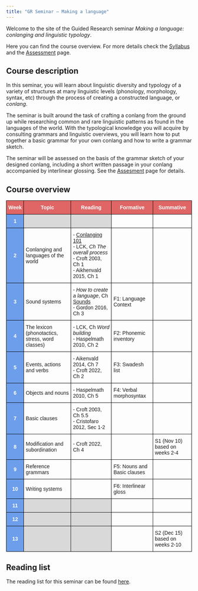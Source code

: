 ```yaml
---
title: "GR Seminar — Making a language"
---
```


Welcome to the site of the Guided Research seminar *Making a language: conlanging and linguistic typology*.

Here you can find the course overview. For more details check the [Syllabus](syllabus.html) and the [Assessment](assessment.html) page.

## Course description

In this seminar, you will learn about linguistic diversity and typology of a variety of structures at many linguistic levels (phonology, morphology, syntax, etc) through the process of creating a constructed language, or *conlang*.

The seminar is built around the task of crafting a conlang from the ground up while researching common and rare linguistic patterns as found in the languages of the world. With the typological knowledge you will acquire by consulting grammars and linguistic overviews, you will learn how to put together a basic grammar for your own conlang and how to write a grammar sketch.

The seminar will be assessed on the basis of the grammar sketch of your designed conlang, including a short written passage in your conlang accompanied by interlinear glossing. See the [Assesment](assessment.html) page for details.

## Course overview

```{=html}
<table style="border-collapse:collapse;border-spacing:0" class="tg"><thead><tr><th style="background-color:#E06666;border-color:black;border-style:solid;border-width:1px;color:#FFF;font-family:Arial, sans-serif;font-size:14px;font-weight:bold;overflow:hidden;padding:10px 5px;text-align:center;vertical-align:middle;word-break:normal"><span style="font-weight:bold;color:#FFF;background-color:#E06666">Week</span></th><th style="background-color:#E06666;border-color:black;border-style:solid;border-width:1px;color:#FFF;font-family:Arial, sans-serif;font-size:14px;font-weight:bold;overflow:hidden;padding:10px 5px;text-align:center;vertical-align:middle;word-break:normal"><span style="font-weight:bold;color:#FFF;background-color:#E06666">Topic</span></th><th style="background-color:#E06666;border-color:black;border-style:solid;border-width:1px;color:#FFF;font-family:Arial, sans-serif;font-size:14px;font-weight:bold;overflow:hidden;padding:10px 5px;text-align:center;vertical-align:middle;word-break:normal"><span style="font-weight:bold;color:#FFF;background-color:#E06666">Reading</span></th><th style="background-color:#E06666;border-color:black;border-style:solid;border-width:1px;color:#FFF;font-family:Arial, sans-serif;font-size:14px;font-weight:bold;overflow:hidden;padding:10px 5px;text-align:center;vertical-align:middle;word-break:normal"><span style="font-weight:bold;color:#FFF;background-color:#E06666">Formative</span></th><th style="background-color:#E06666;border-color:black;border-style:solid;border-width:1px;color:#FFF;font-family:Arial, sans-serif;font-size:14px;font-weight:bold;overflow:hidden;padding:10px 5px;text-align:center;vertical-align:middle;word-break:normal"><span style="font-weight:bold;color:#FFF;background-color:#E06666">Summative</span></th></tr></thead><tbody><tr><td style="background-color:#6D9EEB;border-color:black;border-style:solid;border-width:1px;color:#FFF;font-family:Arial, sans-serif;font-size:14px;font-weight:bold;overflow:hidden;padding:10px 5px;text-align:center;vertical-align:middle;word-break:normal"><span style="font-weight:bold;color:#FFF;background-color:#6D9EEB">1</span></td><td style="background-color:#D9D9D9;border-color:black;border-style:solid;border-width:1px;font-family:Arial, sans-serif;font-size:14px;overflow:hidden;padding:10px 5px;text-align:left;vertical-align:bottom;word-break:normal"></td><td style="background-color:#D9D9D9;border-color:black;border-style:solid;border-width:1px;font-family:Arial, sans-serif;font-size:14px;overflow:hidden;padding:10px 5px;text-align:left;vertical-align:middle;word-break:normal"></td><td style="border-color:black;border-style:solid;border-width:1px;font-family:Arial, sans-serif;font-size:14px;overflow:hidden;padding:10px 5px;text-align:left;vertical-align:middle;word-break:normal"></td><td style="border-color:black;border-style:solid;border-width:1px;font-family:Arial, sans-serif;font-size:14px;overflow:hidden;padding:10px 5px;text-align:left;vertical-align:middle;word-break:normal"></td></tr><tr><td style="background-color:#6D9EEB;border-color:black;border-style:solid;border-width:1px;color:#FFF;font-family:Arial, sans-serif;font-size:14px;font-weight:bold;overflow:hidden;padding:10px 5px;text-align:center;vertical-align:middle;word-break:normal"><span style="font-weight:bold;color:#FFF;background-color:#6D9EEB">2</span></td><td style="border-color:black;border-style:solid;border-width:1px;font-family:Arial, sans-serif;font-size:14px;overflow:hidden;padding:10px 5px;text-align:left;vertical-align:middle;word-break:normal"><span style="font-weight:normal">Conlanging and languages of the world</span></td><td style="border-color:black;border-style:solid;border-width:1px;font-family:Arial, sans-serif;font-size:14px;overflow:hidden;padding:10px 5px;text-align:left;vertical-align:top;word-break:normal"><span style="font-weight:normal;font-style:normal">-</span> <a href="https://conlang.org/26c3.pdf">Conlanging 101</a> <span style="font-weight:normal;font-style:italic"><br>-</span> <span style="font-weight:normal;font-style:normal">LCK,</span> <span style="font-weight:normal;font-style:italic">Ch The overall process</span><br><span style="font-weight:normal;font-style:normal">- Croft 2003, Ch 1</span><br><span style="font-weight:normal;font-style:normal">- Aikhenvald 2015, Ch 1</span></td><td style="border-color:black;border-style:solid;border-width:1px;font-family:Arial, sans-serif;font-size:14px;overflow:hidden;padding:10px 5px;text-align:left;vertical-align:middle;word-break:normal"></td><td style="border-color:black;border-style:solid;border-width:1px;font-family:Arial, sans-serif;font-size:14px;overflow:hidden;padding:10px 5px;text-align:left;vertical-align:middle;word-break:normal"></td></tr><tr><td style="background-color:#6D9EEB;border-color:black;border-style:solid;border-width:1px;color:#FFF;font-family:Arial, sans-serif;font-size:14px;font-weight:bold;overflow:hidden;padding:10px 5px;text-align:center;vertical-align:middle;word-break:normal"><span style="font-weight:bold;color:#FFF;background-color:#6D9EEB">3</span></td><td style="border-color:black;border-style:solid;border-width:1px;font-family:Arial, sans-serif;font-size:14px;overflow:hidden;padding:10px 5px;text-align:left;vertical-align:middle;word-break:normal"><span style="font-weight:normal">Sound systems</span></td><td style="border-color:black;border-style:solid;border-width:1px;font-family:Arial, sans-serif;font-size:14px;overflow:hidden;padding:10px 5px;text-align:left;vertical-align:top;word-break:normal"><span style="font-weight:normal;font-style:normal">- </span> <span style="font-weight:normal;font-style:italic">How to create a language</span><span style="font-weight:normal;font-style:normal">, Ch</span> <a href="https://www.angelfire.com/scifi2/nyh/how__all.html">Sounds</a> <br><span style="font-weight:normal;font-style:normal">- Gordon 2016, Ch 3</span></td><td style="border-color:black;border-style:solid;border-width:1px;font-family:Arial, sans-serif;font-size:14px;overflow:hidden;padding:10px 5px;text-align:left;vertical-align:middle;word-break:normal"><span style="font-weight:normal">F1: Language Context</span> </td><td style="border-color:black;border-style:solid;border-width:1px;font-family:Arial, sans-serif;font-size:14px;overflow:hidden;padding:10px 5px;text-align:left;vertical-align:middle;word-break:normal"></td></tr><tr><td style="background-color:#6D9EEB;border-color:black;border-style:solid;border-width:1px;color:#FFF;font-family:Arial, sans-serif;font-size:14px;font-weight:bold;overflow:hidden;padding:10px 5px;text-align:center;vertical-align:middle;word-break:normal"><span style="font-weight:bold;color:#FFF;background-color:#6D9EEB">4</span></td><td style="border-color:black;border-style:solid;border-width:1px;font-family:Arial, sans-serif;font-size:14px;overflow:hidden;padding:10px 5px;text-align:left;vertical-align:middle;word-break:normal"><span style="font-weight:normal">The lexicon (phonotactics, stress, word classes)</span></td><td style="border-color:black;border-style:solid;border-width:1px;font-family:Arial, sans-serif;font-size:14px;overflow:hidden;padding:10px 5px;text-align:left;vertical-align:top;word-break:normal"><span style="font-weight:normal;font-style:normal">- LCK, Ch</span> <span style="font-weight:normal;font-style:italic">Word building</span><br><span style="font-weight:normal;font-style:normal">- Haspelmath 2010, Ch 2</span></td><td style="border-color:black;border-style:solid;border-width:1px;font-family:Arial, sans-serif;font-size:14px;overflow:hidden;padding:10px 5px;text-align:left;vertical-align:middle;word-break:normal"><span style="font-weight:normal">F2: Phonemic inventory</span></td><td style="border-color:black;border-style:solid;border-width:1px;font-family:Arial, sans-serif;font-size:14px;overflow:hidden;padding:10px 5px;text-align:left;vertical-align:middle;word-break:normal"></td></tr><tr><td style="background-color:#6D9EEB;border-color:black;border-style:solid;border-width:1px;color:#FFF;font-family:Arial, sans-serif;font-size:14px;font-weight:bold;overflow:hidden;padding:10px 5px;text-align:center;vertical-align:middle;word-break:normal"><span style="font-weight:bold;color:#FFF;background-color:#6D9EEB">5</span></td><td style="border-color:black;border-style:solid;border-width:1px;font-family:Arial, sans-serif;font-size:14px;overflow:hidden;padding:10px 5px;text-align:left;vertical-align:middle;word-break:normal"><span style="font-weight:normal">Events, actions and verbs</span></td><td style="border-color:black;border-style:solid;border-width:1px;font-family:Arial, sans-serif;font-size:14px;overflow:hidden;padding:10px 5px;text-align:left;vertical-align:middle;word-break:normal"><span style="font-weight:normal">- Aikenvald 2014, Ch 7</span><br><span style="font-weight:normal">- Croft 2022, Ch 2</span></td><td style="border-color:black;border-style:solid;border-width:1px;font-family:Arial, sans-serif;font-size:14px;overflow:hidden;padding:10px 5px;text-align:left;vertical-align:middle;word-break:normal"><span style="font-weight:normal">F3: Swadesh list</span></td><td style="border-color:black;border-style:solid;border-width:1px;font-family:Arial, sans-serif;font-size:14px;overflow:hidden;padding:10px 5px;text-align:left;vertical-align:middle;word-break:normal"></td></tr><tr><td style="background-color:#6D9EEB;border-color:black;border-style:solid;border-width:1px;color:#FFF;font-family:Arial, sans-serif;font-size:14px;font-weight:bold;overflow:hidden;padding:10px 5px;text-align:center;vertical-align:middle;word-break:normal"><span style="font-weight:bold;color:#FFF;background-color:#6D9EEB">6</span></td><td style="border-color:black;border-style:solid;border-width:1px;font-family:Arial, sans-serif;font-size:14px;overflow:hidden;padding:10px 5px;text-align:left;vertical-align:middle;word-break:normal"><span style="font-weight:normal">Objects and nouns</span></td><td style="border-color:black;border-style:solid;border-width:1px;font-family:Arial, sans-serif;font-size:14px;overflow:hidden;padding:10px 5px;text-align:left;vertical-align:middle;word-break:normal"><span style="font-weight:normal">- Haspelmath 2010, Ch 5</span></td><td style="border-color:black;border-style:solid;border-width:1px;font-family:Arial, sans-serif;font-size:14px;overflow:hidden;padding:10px 5px;text-align:left;vertical-align:bottom;word-break:normal"><span style="font-weight:normal">F4: Verbal morphosyntax</span></td><td style="border-color:black;border-style:solid;border-width:1px;font-family:Arial, sans-serif;font-size:14px;overflow:hidden;padding:10px 5px;text-align:left;vertical-align:middle;word-break:normal"></td></tr><tr><td style="background-color:#6D9EEB;border-color:black;border-style:solid;border-width:1px;color:#FFF;font-family:Arial, sans-serif;font-size:14px;font-weight:bold;overflow:hidden;padding:10px 5px;text-align:center;vertical-align:middle;word-break:normal"><span style="font-weight:bold;color:#FFF;background-color:#6D9EEB">7</span></td><td style="border-color:black;border-style:solid;border-width:1px;font-family:Arial, sans-serif;font-size:14px;overflow:hidden;padding:10px 5px;text-align:left;vertical-align:middle;word-break:normal"><span style="font-weight:normal">Basic clauses</span></td><td style="border-color:black;border-style:solid;border-width:1px;font-family:Arial, sans-serif;font-size:14px;overflow:hidden;padding:10px 5px;text-align:left;vertical-align:bottom;word-break:normal"><span style="font-weight:normal">- Croft 2003, Ch 5.5</span><br><span style="font-weight:normal">- Cristofaro 2012, Sec 1-2</span></td><td style="border-color:black;border-style:solid;border-width:1px;font-family:Arial, sans-serif;font-size:14px;overflow:hidden;padding:10px 5px;text-align:left;vertical-align:middle;word-break:normal"></td><td style="border-color:black;border-style:solid;border-width:1px;font-family:Arial, sans-serif;font-size:14px;overflow:hidden;padding:10px 5px;text-align:left;vertical-align:middle;word-break:normal"></td></tr><tr><td style="background-color:#6D9EEB;border-color:black;border-style:solid;border-width:1px;color:#FFF;font-family:Arial, sans-serif;font-size:14px;font-weight:bold;overflow:hidden;padding:10px 5px;text-align:center;vertical-align:middle;word-break:normal"><span style="font-weight:bold;color:#FFF;background-color:#6D9EEB">8</span></td><td style="border-color:black;border-style:solid;border-width:1px;font-family:Arial, sans-serif;font-size:14px;overflow:hidden;padding:10px 5px;text-align:left;vertical-align:middle;word-break:normal"><span style="font-weight:normal">Modification and subordination</span></td><td style="border-color:black;border-style:solid;border-width:1px;font-family:Arial, sans-serif;font-size:14px;overflow:hidden;padding:10px 5px;text-align:left;vertical-align:middle;word-break:normal"><span style="font-weight:normal">- Croft 2022, Ch 4</span></td><td style="border-color:black;border-style:solid;border-width:1px;font-family:Arial, sans-serif;font-size:14px;overflow:hidden;padding:10px 5px;text-align:left;vertical-align:middle;word-break:normal"></td><td style="border-color:black;border-style:solid;border-width:1px;font-family:Arial, sans-serif;font-size:14px;overflow:hidden;padding:10px 5px;text-align:left;vertical-align:middle;word-break:normal"><span style="font-weight:normal">S1 (Nov 10) based on weeks 2-4</span></td></tr><tr><td style="background-color:#6D9EEB;border-color:black;border-style:solid;border-width:1px;color:#FFF;font-family:Arial, sans-serif;font-size:14px;font-weight:bold;overflow:hidden;padding:10px 5px;text-align:center;vertical-align:middle;word-break:normal"><span style="font-weight:bold;color:#FFF;background-color:#6D9EEB">9</span></td><td style="border-color:black;border-style:solid;border-width:1px;font-family:Arial, sans-serif;font-size:14px;overflow:hidden;padding:10px 5px;text-align:left;vertical-align:middle;word-break:normal"><span style="font-weight:normal">Reference grammars</span></td><td style="border-color:black;border-style:solid;border-width:1px;font-family:Arial, sans-serif;font-size:14px;overflow:hidden;padding:10px 5px;text-align:left;vertical-align:bottom;word-break:normal"></td><td style="border-color:black;border-style:solid;border-width:1px;font-family:Arial, sans-serif;font-size:14px;overflow:hidden;padding:10px 5px;text-align:left;vertical-align:middle;word-break:normal"><span style="font-weight:normal">F5: Nouns and Basic clauses</span></td><td style="border-color:black;border-style:solid;border-width:1px;font-family:Arial, sans-serif;font-size:14px;overflow:hidden;padding:10px 5px;text-align:left;vertical-align:middle;word-break:normal"></td></tr><tr><td style="background-color:#6D9EEB;border-color:black;border-style:solid;border-width:1px;color:#FFF;font-family:Arial, sans-serif;font-size:14px;font-weight:bold;overflow:hidden;padding:10px 5px;text-align:center;vertical-align:middle;word-break:normal"><span style="font-weight:bold;color:#FFF;background-color:#6D9EEB">10</span></td><td style="border-color:black;border-style:solid;border-width:1px;font-family:Arial, sans-serif;font-size:14px;overflow:hidden;padding:10px 5px;text-align:left;vertical-align:middle;word-break:normal"><span style="font-weight:normal">Writing systems</span></td><td style="border-color:black;border-style:solid;border-width:1px;font-family:Arial, sans-serif;font-size:14px;overflow:hidden;padding:10px 5px;text-align:left;vertical-align:middle;word-break:normal"></td><td style="border-color:black;border-style:solid;border-width:1px;font-family:Arial, sans-serif;font-size:14px;overflow:hidden;padding:10px 5px;text-align:left;vertical-align:middle;word-break:normal"><span style="font-weight:normal">F6: Interlinear gloss</span></td><td style="border-color:black;border-style:solid;border-width:1px;font-family:Arial, sans-serif;font-size:14px;overflow:hidden;padding:10px 5px;text-align:left;vertical-align:middle;word-break:normal"></td></tr><tr><td style="background-color:#6D9EEB;border-color:black;border-style:solid;border-width:1px;color:#FFF;font-family:Arial, sans-serif;font-size:14px;font-weight:bold;overflow:hidden;padding:10px 5px;text-align:center;vertical-align:middle;word-break:normal"><span style="font-weight:bold;color:#FFF;background-color:#6D9EEB">11</span></td><td style="background-color:#D9D9D9;border-color:black;border-style:solid;border-width:1px;font-family:Arial, sans-serif;font-size:14px;overflow:hidden;padding:10px 5px;text-align:left;vertical-align:middle;word-break:normal"></td><td style="background-color:#D9D9D9;border-color:black;border-style:solid;border-width:1px;font-family:Arial, sans-serif;font-size:14px;overflow:hidden;padding:10px 5px;text-align:left;vertical-align:middle;word-break:normal"></td><td style="border-color:black;border-style:solid;border-width:1px;font-family:Arial, sans-serif;font-size:14px;overflow:hidden;padding:10px 5px;text-align:left;vertical-align:middle;word-break:normal"></td><td style="border-color:black;border-style:solid;border-width:1px;font-family:Arial, sans-serif;font-size:14px;overflow:hidden;padding:10px 5px;text-align:left;vertical-align:middle;word-break:normal"></td></tr><tr><td style="background-color:#6D9EEB;border-color:black;border-style:solid;border-width:1px;color:#FFF;font-family:Arial, sans-serif;font-size:14px;font-weight:bold;overflow:hidden;padding:10px 5px;text-align:center;vertical-align:middle;word-break:normal"><span style="font-weight:bold;color:#FFF;background-color:#6D9EEB">12</span></td><td style="background-color:#D9D9D9;border-color:black;border-style:solid;border-width:1px;font-family:Arial, sans-serif;font-size:14px;overflow:hidden;padding:10px 5px;text-align:left;vertical-align:middle;word-break:normal"></td><td style="background-color:#D9D9D9;border-color:black;border-style:solid;border-width:1px;font-family:Arial, sans-serif;font-size:14px;overflow:hidden;padding:10px 5px;text-align:left;vertical-align:middle;word-break:normal"></td><td style="border-color:black;border-style:solid;border-width:1px;font-family:Arial, sans-serif;font-size:14px;overflow:hidden;padding:10px 5px;text-align:left;vertical-align:middle;word-break:normal"></td><td style="border-color:black;border-style:solid;border-width:1px;font-family:Arial, sans-serif;font-size:14px;overflow:hidden;padding:10px 5px;text-align:left;vertical-align:middle;word-break:normal"></td></tr><tr><td style="background-color:#6D9EEB;border-color:black;border-style:solid;border-width:1px;color:#FFF;font-family:Arial, sans-serif;font-size:14px;font-weight:bold;overflow:hidden;padding:10px 5px;text-align:center;vertical-align:middle;word-break:normal"><span style="font-weight:bold;color:#FFF;background-color:#6D9EEB">13</span></td><td style="background-color:#D9D9D9;border-color:black;border-style:solid;border-width:1px;font-family:Arial, sans-serif;font-size:14px;overflow:hidden;padding:10px 5px;text-align:left;vertical-align:middle;word-break:normal"></td><td style="background-color:#D9D9D9;border-color:black;border-style:solid;border-width:1px;font-family:Arial, sans-serif;font-size:14px;overflow:hidden;padding:10px 5px;text-align:left;vertical-align:middle;word-break:normal"></td><td style="border-color:black;border-style:solid;border-width:1px;font-family:Arial, sans-serif;font-size:14px;overflow:hidden;padding:10px 5px;text-align:left;vertical-align:middle;word-break:normal"></td><td style="border-color:black;border-style:solid;border-width:1px;font-family:Arial, sans-serif;font-size:14px;overflow:hidden;padding:10px 5px;text-align:left;vertical-align:middle;word-break:normal"><span style="font-weight:normal">S2 (Dec 15) based on weeks 2-10</span></td></tr></tbody></table>
```
## Reading list

The reading list for this seminar can be found [here](https://eu01.alma.exlibrisgroup.com/leganto/public/44UOE_INST/lists/38657069480002466?auth=SAML).
